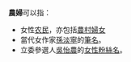 {{消歧義|N農|cat=二字消歧义}}
'''農婦'''可以指：
* 女性[[农民|农民]]，亦包括[[農村|農村]][[婦女|婦女]]
* 當代女作家[[孫淡寧|孫淡寧]]的[[筆名|筆名]]。
* 立委參選人[[吳怡農|吳怡農]]的[[女性粉絲名|女性粉絲名]]。